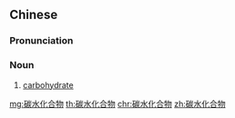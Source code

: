 ==Chinese==
{{zh-forms|type=113}}

===Pronunciation===
{{zh-pron
|m=tànshuǐ huàhéwù
|c=taan3 seoi2 faa3 hap6 mat6
|ma=zh-碳水化合物.ogg
|cat=n
}}

===Noun===
{{zh-noun}}

# [[carbohydrate]]

[[mg:碳水化合物]]
[[th:碳水化合物]]
[[chr:碳水化合物]]
[[zh:碳水化合物]]